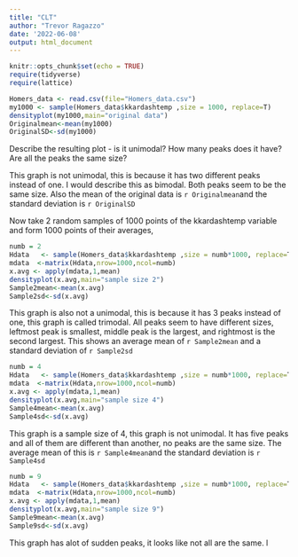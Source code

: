 ```yaml
---
title: "CLT"
author: "Trevor Ragazzo"
date: '2022-06-08'
output: html_document
---
```



```r
knitr::opts_chunk$set(echo = TRUE)
require(tidyverse)
require(lattice)
```

```r
Homers_data <- read.csv(file="Homers_data.csv")
my1000 <- sample(Homers_data$kkardashtemp ,size = 1000, replace=T)
densityplot(my1000,main="original data")
Originalmean<-mean(my1000)
OriginalSD<-sd(my1000)
```

Describe the resulting plot -  is it unimodal?  How many peaks does it have?  Are all the peaks the same size? 

This graph is not unimodal, this is because it has two different peaks instead of one. I would describe this as bimodal. Both peaks seem to be the same size. Also the mean of the original data is `r Originalmean`and the standard deviation is `r OriginalSD `





Now take 2 random samples of 1000 points of the kkardashtemp variable and form 1000 points of their averages,

```r
numb = 2
Hdata   <- sample(Homers_data$kkardashtemp ,size = numb*1000, replace=T)
mdata  <-matrix(Hdata,nrow=1000,ncol=numb)
x.avg <- apply(mdata,1,mean)
densityplot(x.avg,main="sample size 2")
Sample2mean<-mean(x.avg)
Sample2sd<-sd(x.avg)
```

This graph is also not a unimodal, this is because it has 3 peaks instead of one, this graph is called trimodal. All peaks seem to have different sizes, leftmost peak is smallest, middle peak is the largest, and rightmost is the second largest. This shows an average mean of `r Sample2mean` and a standard deviation of `r Sample2sd`

```r
numb = 4
Hdata   <- sample(Homers_data$kkardashtemp ,size = numb*1000, replace=T)
mdata  <-matrix(Hdata,nrow=1000,ncol=numb)
x.avg <- apply(mdata,1,mean)
densityplot(x.avg,main="sample size 4")
Sample4mean<-mean(x.avg)
Sample4sd<-sd(x.avg)
```

This graph is a sample size of 4, this graph is not unimodal. It has five peaks and all of them are different than another, no peaks are the same size. The average mean of this is `r Sample4mean`and the standard deviation is `r Sample4sd` 


```r
numb = 9
Hdata   <- sample(Homers_data$kkardashtemp ,size = numb*1000, replace=T)
mdata  <-matrix(Hdata,nrow=1000,ncol=numb)
x.avg <- apply(mdata,1,mean)
densityplot(x.avg,main="sample size 9")
Sample9mean<-mean(x.avg)
Sample9sd<-sd(x.avg)
```

This graph has alot of sudden peaks, it looks like not all are the same. 
l